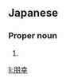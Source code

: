 ==Japanese==
{{ja-kanjitab|とも|ゆき}}

===Proper noun===
{{ja-pos|proper|ともゆき}}

# {{given name|male|lang=ja|sort=ともゆき}}

[[li:朋幸]]